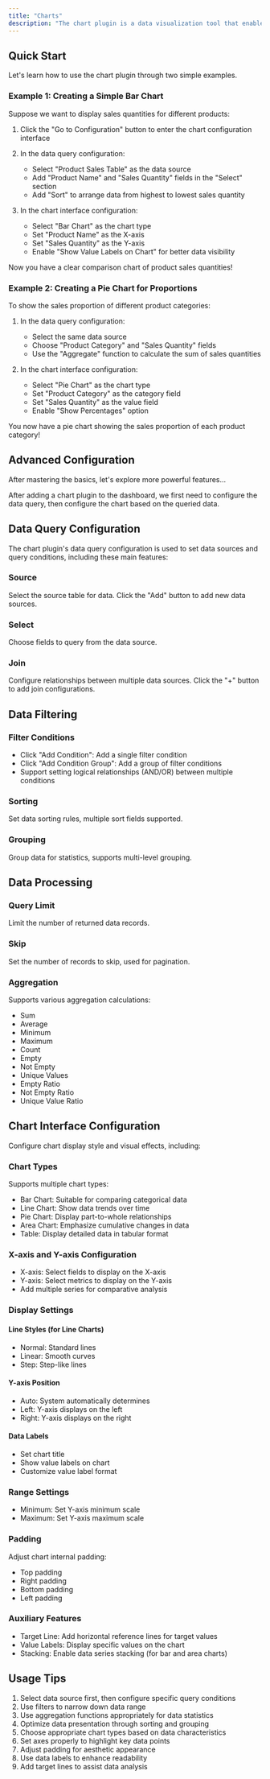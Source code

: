 ```yaml
---
title: "Charts"
description: "The chart plugin is a data visualization tool that enables you to intuitively monitor and analyze various metrics"
---
```


## Quick Start

Let's learn how to use the chart plugin through two simple examples.

### Example 1: Creating a Simple Bar Chart

Suppose we want to display sales quantities for different products:

1. Click the "Go to Configuration" button to enter the chart configuration interface
2. In the data query configuration:
   - Select "Product Sales Table" as the data source
   - Add "Product Name" and "Sales Quantity" fields in the "Select" section
   - Add "Sort" to arrange data from highest to lowest sales quantity

3. In the chart interface configuration:
   - Select "Bar Chart" as the chart type
   - Set "Product Name" as the X-axis
   - Set "Sales Quantity" as the Y-axis
   - Enable "Show Value Labels on Chart" for better data visibility

Now you have a clear comparison chart of product sales quantities!

### Example 2: Creating a Pie Chart for Proportions

To show the sales proportion of different product categories:

1. In the data query configuration:
   - Select the same data source
   - Choose "Product Category" and "Sales Quantity" fields
   - Use the "Aggregate" function to calculate the sum of sales quantities

2. In the chart interface configuration:
   - Select "Pie Chart" as the chart type
   - Set "Product Category" as the category field
   - Set "Sales Quantity" as the value field
   - Enable "Show Percentages" option

You now have a pie chart showing the sales proportion of each product category!

## Advanced Configuration

After mastering the basics, let's explore more powerful features...

After adding a chart plugin to the dashboard, we first need to configure the data query, then configure the chart based on the queried data.

## Data Query Configuration

The chart plugin's data query configuration is used to set data sources and query conditions, including these main features:

### Source
Select the source table for data. Click the "Add" button to add new data sources.

### Select
Choose fields to query from the data source.

### Join
Configure relationships between multiple data sources. Click the "+" button to add join configurations.

## Data Filtering

### Filter Conditions
- Click "Add Condition": Add a single filter condition
- Click "Add Condition Group": Add a group of filter conditions
- Support setting logical relationships (AND/OR) between multiple conditions

### Sorting
Set data sorting rules, multiple sort fields supported.

### Grouping
Group data for statistics, supports multi-level grouping.

## Data Processing

### Query Limit
Limit the number of returned data records.

### Skip
Set the number of records to skip, used for pagination.

### Aggregation
Supports various aggregation calculations:
- Sum
- Average
- Minimum
- Maximum
- Count
- Empty
- Not Empty
- Unique Values
- Empty Ratio
- Not Empty Ratio
- Unique Value Ratio

## Chart Interface Configuration

Configure chart display style and visual effects, including:

### Chart Types
Supports multiple chart types:
- Bar Chart: Suitable for comparing categorical data
- Line Chart: Show data trends over time
- Pie Chart: Display part-to-whole relationships
- Area Chart: Emphasize cumulative changes in data
- Table: Display detailed data in tabular format

### X-axis and Y-axis Configuration
- X-axis: Select fields to display on the X-axis
- Y-axis: Select metrics to display on the Y-axis
- Add multiple series for comparative analysis

### Display Settings

#### Line Styles (for Line Charts)
- Normal: Standard lines
- Linear: Smooth curves
- Step: Step-like lines

#### Y-axis Position
- Auto: System automatically determines
- Left: Y-axis displays on the left
- Right: Y-axis displays on the right

#### Data Labels
- Set chart title
- Show value labels on chart
- Customize value label format

### Range Settings
- Minimum: Set Y-axis minimum scale
- Maximum: Set Y-axis maximum scale

### Padding
Adjust chart internal padding:
- Top padding
- Right padding
- Bottom padding
- Left padding

### Auxiliary Features
- Target Line: Add horizontal reference lines for target values
- Value Labels: Display specific values on the chart
- Stacking: Enable data series stacking (for bar and area charts)

## Usage Tips

1. Select data source first, then configure specific query conditions
2. Use filters to narrow down data range
3. Use aggregation functions appropriately for data statistics
4. Optimize data presentation through sorting and grouping
5. Choose appropriate chart types based on data characteristics
6. Set axes properly to highlight key data points
7. Adjust padding for aesthetic appearance
8. Use data labels to enhance readability
9. Add target lines to assist data analysis
